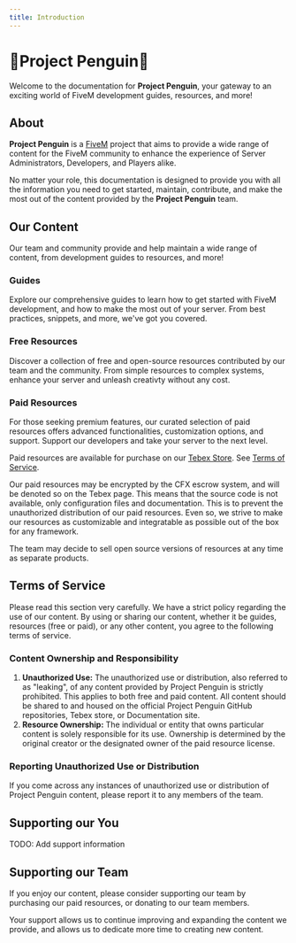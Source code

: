 ```yaml
---
title: Introduction
---
```



# 🐧Project Penguin🐧

Welcome to the documentation for **Project Penguin**, your gateway to an exciting world of FiveM development guides, resources, and more!

## About

**Project Penguin** is a [FiveM](https://fivem.net/) project that aims to provide a wide range of content for the FiveM community to enhance the experience of Server Administrators, Developers, and Players alike.

No matter your role, this documentation is designed to provide you with all the information you need to get started, maintain, contribute, and make the most out of the content provided by the **Project Penguin** team.

## Our Content
Our team and community provide and help maintain a wide range of content, from development guides to resources, and more!

### Guides
Explore our comprehensive guides to learn how to get started with FiveM development, and how to make the most out of your server. From best practices, snippets, and more, we've got you covered.

### Free Resources
Discover a collection of free and open-source resources contributed by our team and the community. From simple resources to complex systems, enhance your server and unleash creativty without any cost.

### Paid Resources
For those seeking premium features, our curated selection of paid resources offers advanced functionalities, customization options, and support. Support our developers and take your server to the next level.

Paid resources are available for purchase on our [Tebex Store](https://projectpenguin.tebex.io/). See [Terms of Service](/#terms-of-service).

Our paid resources may be encrypted by the CFX escrow system, and will be denoted so on the Tebex page. This means that the source code is not available, only configuration files and documentation. This is to prevent the unauthorized distribution of our paid resources. Even so, we strive to make our resources as customizable and integratable as possible out of the box for any framework.

The team may decide to sell open source versions of resources at any time as separate products.


## Terms of Service
<Callout type="error" emoji="‼">
	Please read this section very carefully. We have a strict policy regarding the use of our content.
</Callout>
By using or sharing our content, whether it be guides, resources (free or paid), or any other content, you agree to the following terms of service.

### Content Ownership and Responsibility
1. **Unauthorized Use:** The unauthorized use or distribution, also referred to as "leaking", of any content provided by Project Penguin is strictly prohibited. This applies to both free and paid content. All content should be shared to and housed on the official Project Penguin GitHub repositories, Tebex store, or Documentation site.
2. **Resource Ownership:** The individual or entity that owns particular content is solely responsible for its use. Ownership is determined by the original creator or the designated owner of the paid resource license.

### Reporting Unauthorized Use or Distribution
If you come across any instances of unauthorized use or distribution of Project Penguin content, please report it to any members of the team.

## Supporting our You
TODO: Add support information

## Supporting our Team
If you enjoy our content, please consider supporting our team by purchasing our paid resources, or donating to our team members.

Your support allows us to continue improving and expanding the content we provide, and allows us to dedicate more time to creating new content.
<div style={{display: 'flex', justifyContent: 'center'}} >
  <ContributorCard image="static/images/penguin2.png" name="ItsANoBrainer" github="ItsANoBrainer" kofi="itsanobrainer" />
</div>
